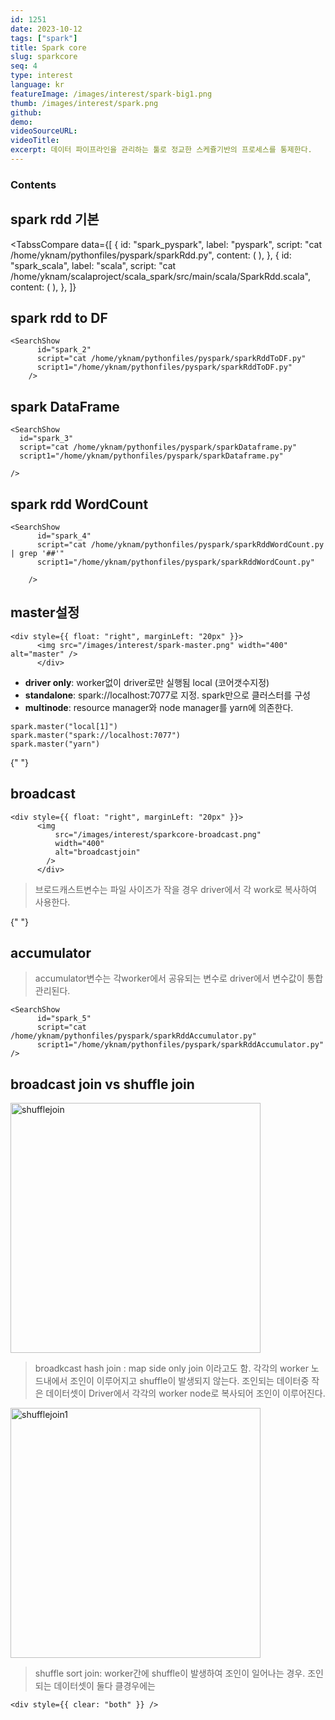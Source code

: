 ```yaml
---
id: 1251
date: 2023-10-12
tags: ["spark"]
title: Spark core
slug: sparkcore
seq: 4
type: interest
language: kr
featureImage: /images/interest/spark-big1.png
thumb: /images/interest/spark.png
github:
demo:
videoSourceURL:
videoTitle:
excerpt: 데이터 파이프라인을 관리하는 툴로 정교한 스케쥴기반의 프로세스를 통제한다.
---
```


### Contents

## spark rdd 기본

<TabssCompare
  data={[
    {
      id: "spark_pyspark",
      label: "pyspark",
      script: "cat /home/yknam/pythonfiles/pyspark/sparkRdd.py",
      content: (
        <SearchShow
          id="spark_1"
          script="cat /home/yknam/pythonfiles/pyspark/sparkRdd.py"
          script1="/home/yknam/pythonfiles/pyspark/sparkRdd.py"
          compare="pyspark"
        />
      ),
    },
    {
      id: "spark_scala",
      label: "scala",
      script:
        "cat /home/yknam/scalaproject/scala_spark/src/main/scala/SparkRdd.scala",
      content: (
        <SearchShow
          id="spark_scala2"
          script="cat /home/yknam/scalaproject/scala_spark/src/main/scala/SparkRdd.scala"
          script1="spark-submit --class com.yknam.SparkRdd /home/yknam/scalaproject/scala_spark/target/scala-2.12/scala_spark_2.12-0.1.0-SNAPSHOT.jar"
          compoare="scala"
        />
      ),
    },
  ]}
></TabssCompare>

## spark rdd to DF

    <SearchShow
          id="spark_2"
          script="cat /home/yknam/pythonfiles/pyspark/sparkRddToDF.py"
          script1="/home/yknam/pythonfiles/pyspark/sparkRddToDF.py"
        />

## spark DataFrame

    <SearchShow
      id="spark_3"
      script="cat /home/yknam/pythonfiles/pyspark/sparkDataframe.py"
      script1="/home/yknam/pythonfiles/pyspark/sparkDataframe.py"

    />

## spark rdd WordCount

    <SearchShow
          id="spark_4"
          script="cat /home/yknam/pythonfiles/pyspark/sparkRddWordCount.py | grep '##'"
          script1="/home/yknam/pythonfiles/pyspark/sparkRddWordCount.py"

        />

## master설정

    <div style={{ float: "right", marginLeft: "20px" }}>
          <img src="/images/interest/spark-master.png" width="400" alt="master" />
          </div>

- **driver only**: worker없이 driver로만 실행됨 local (코어갯수지정)
- **standalone**: spark://localhost:7077로 지정. spark만으로 클러스터를 구성
- **multinode**: resource manager와 node manager를 yarn에 의존한다.

```
spark.master("local[1]")
spark.master("spark://localhost:7077")
spark.master("yarn")
```

{" "}

<div style={{ clear: "both" }} />

## broadcast

    <div style={{ float: "right", marginLeft: "20px" }}>
          <img
              src="/images/interest/sparkcore-broadcast.png"
              width="400"
              alt="broadcastjoin"
            />
          </div>

> 브로드캐스트변수는 파일 사이즈가 작을 경우 driver에서 각 work로 복사하여 사용한다.

{" "}

<SearchShow
  id="spark_6"
  script="cat /home/yknam/pythonfiles/pyspark/sparkRddBroadcast.py"
  script1="/home/yknam/pythonfiles/pyspark/sparkRddBroadcast.py"
/>
<div style={{ clear: "both" }} />

## accumulator

> accumulator변수는 각worker에서 공유되는 변수로 driver에서 변수값이 통합관리된다.

    <SearchShow
          id="spark_5"
          script="cat /home/yknam/pythonfiles/pyspark/sparkRddAccumulator.py"
          script1="/home/yknam/pythonfiles/pyspark/sparkRddAccumulator.py" />

## broadcast join vs shuffle join

<div style={{ float: "right", marginLeft: "20px" }}>
  <img
    src="/images/interest/sparkcore-shufflejoin.png"
    width="400"
    alt="shufflejoin"
  />
</div>

> broadkcast hash join : map side only join 이라고도 함. 각각의 worker 노드내에서 조인이 이루어지고 shuffle이 발생되지 않는다.
> 조인되는 데이터중 작은 데이터셋이 Driver에서 각각의 worker node로 복사되어 조인이 이루어진다.

<div style={{ clear: "both" }} />
<div style={{ float: "right", marginLeft: "20px" }}>
  <img src="/images/interest/shufflejoin.png" width="400" alt="shufflejoin1" />
</div>

> shuffle sort join: worker간에 shuffle이 발생하여 조인이 일어나는 경우.
> 조인되는 데이터셋이 둘다 클경우에는

    <div style={{ clear: "both" }} />

